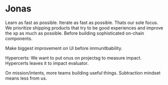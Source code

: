 # Jonas

Learn as fast as possible.  Iterate as fast as possible.  Thats our sole focus.
We prioritize shipping products that try to be good experiences and improve the xp as much as possible.  Before building sophisticated on-chain components.

Make biggest improvement on UI before immunitbability.

Hypercerts: We want to put onus on projectsg to measure impact.   Hypercerts leaves it to impact evaluator.

On mission/intents, more teams building useful things.   Subtraction mindset means less from us.


